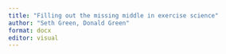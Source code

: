 ```yaml
---
title: "Filling out the missing middle in exercise science"
author: "Seth Green, Donald Green"
format: docx
editor: visual
---
```


